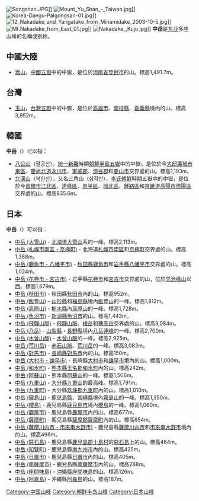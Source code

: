 [[File:Songshan.JPG|thumb]]]]
[[File:Mount_Yu_Shan_-_Taiwan.jpg|thumb]]]]
[[File:Korea-Daegu-Palgongsan-01.jpg|thumb]]]]
[[File:12_Nakadake_and_Yarigatake_from_Minamidake_2003-10-5.jpg|thumb]]]]
[[File:Mt.Nakadake_from_East_01.jpg|thumb]]]]
[[File:Nakadake_,Kuju.jpg|thumb]]]] 
'''中岳'''是[[东亚|东亚]]多座山峰的名稱或别称。

== 中國大陸 ==
* [[嵩山|嵩山]]，[[中國|中國]][[五嶽|五嶽]]中的中嶽，是位於[[河南省|河南省]][[登封市|登封市]]的山。標高1,491.7m。

== 台灣 ==
* [[玉山|玉山]]，[[台灣百岳|台灣五嶽]]中的中嶽，是位於[[高雄市|高雄市]]、[[南投縣|南投縣]]、[[嘉義縣|嘉義縣]]境內的山。標高3,952m。

== 韓國 ==
'''中岳'''（{{kor|k=중악|hanja=中岳}}）可以指：
* [[八公山_(韓國)|八公山]]（팔공산），[[統一新羅|統一新羅]]時期[[朝鮮半島|朝鮮半島]][[五嶽_(朝鮮半島)|五嶽]]中的中嶽，是位於今[[大邱廣域市|大邱廣域市]][[東區_(大邱)|東區]]、[[慶尚北道|慶尚北道]][[永川市|永川市]]、[[軍威郡|軍威郡]]、[[漆谷郡|漆谷郡]]和[[慶山市|慶山市]]交界處的山。標高1,193m。
* [[北漢山|北漢山]]（북한산），又名三角山（삼각산），[[李氏朝鮮|李氏朝鮮]]時期五嶽中的中嶽，是位於今[[首爾市|首爾市]][[江北區_(首爾)|江北區]]、[[道峰區|道峰區]]、[[恩平區|恩平區]]、[[城北区_(首爾)|城北區]]、[[鍾路區|鍾路區]]和[[京畿道|京畿道]][[高陽市|高陽市]][[徳陽區|徳陽區]]交界處的山。標高835.6m。

== 日本 ==
'''中岳'''（{{Jpn|j=中岳|hg=なかだけ|rm=Naka-dake}}）可以指：
*[[中岳_(大雪山)|中岳 (大雪山)]] - [[北海道|北海道]][[大雪山_(北海道)|大雪山]]系的一峰。標高2,113m。
*[[中岳_(札幌市南區・京極町)|中岳 (札幌市南區・京極町)]] - 北海道[[札幌市|札幌市]][[南區_(札幌市)|南區]]和[[京極町|京極町]]交界處的山。標高1,388m。
*[[中岳_(鹿角市・八幡平市)|中岳 (鹿角市・八幡平市)]] - [[秋田縣|秋田縣]][[鹿角市|鹿角市]]和[[岩手縣|岩手縣]][[八幡平市|八幡平市]]交界處的山。標高1,024m。
*[[中岳_(花卷市・宮古市)|中岳 (花卷市・宮古市)]] - 岩手縣[[花卷市|花卷市]]和[[宮古市|宮古市]]交界處的山，位於[[早池峰山|早池峰山]]以西。標高1,679m。
*[[中岳_(秋田市)|中岳 (秋田市)]] - 秋田縣[[秋田市|秋田市]]內的山。標高952m。
*[[中岳_(飯豊山)|中岳 (飯豊山)]] - [[山形縣|山形縣]]和[[福島縣|福島縣]]境內[[飯豊山|飯豊山]]的一峰。標高1,812m。
*[[中岳_(高原山)|中岳 (高原山)]] - [[栃木縣|栃木縣]]內[[高原山|高原山]]的一峰。標高1,728m。
*[[中岳_(魚沼市)|中岳 (魚沼市)]] - [[新潟縣|新潟縣]][[魚沼市|魚沼市]]的山。標高1,443m。
*[[中岳_(飛驒山脈)|中岳 (飛驒山脈)]] - [[飛驒山脈|飛驒山脈]]、[[槍岳|槍岳]]和[[穂高岳|穂高岳]]交界處的山。標高3,084m。
*[[中岳_(八岳)|中岳 (八岳)]] - [[山梨縣|山梨縣]]・[[長野縣|長野縣]]境內[[八岳連峰|八岳連峰]]的一峰。標高2,700m。
*[[中岳_(木曾山脈)|中岳 (木曾山脈)]] - [[木曾山脈|木曾山脈]]的一峰。標高2,925m。
*[[荒川岳|中岳 (荒川岳)]] - [[赤石山脈|赤石山脈]]、[[荒川岳|荒川岳]]的一峰。標高3,083m。
*[[中岳_(對馬市)|中岳 (對馬市)]] - [[長崎縣|長崎縣]][[對馬市|對馬市]]內的山。標高150m。
*[[中岳_(大村市・諫早市)|中岳 (大村市・諫早市)]] - 長崎縣[[大村市|大村市]]和[[諫早市|諫早市]]境內的山。標高1,000m。
*[[中岳_(和水町)|中岳 (和水町)]] - [[熊本縣|熊本縣]][[玉名郡|玉名郡]][[和水町|和水町]]內的山。標高242m。
*[[中岳_(阿蘇山)|中岳 (阿蘇山)]] - 熊本縣[[阿蘇山|阿蘇山]]的一峰。標高1,506m。
*[[中岳_(九重山)|中岳 (九重山)]] - [[大分縣|大分縣]][[九重山|九重山]]的最高峰。標高1,791m。
*[[中岳_(九重町)|中岳 (九重町)]] - 大分縣[[玖珠郡|玖珠郡]][[九重町|九重町]]內的山。標高1,010m。
*[[中岳_(霧島山)|中岳 (霧島山)]] - [[鹿兒島縣|鹿兒島縣]]、[[宮崎縣|宮崎縣]]境內[[霧島山|霧島山]]的一峰。標高1,350m。
*[[中岳_(櫻島)|中岳 (櫻島)]] - 鹿兒島縣[[鹿兒島市|鹿兒島市]]境內[[櫻島|櫻島]]的一峰。標高1,060m。
*[[中岳_(鹿屋市)|中岳 (鹿屋市)]] - 鹿兒島縣[[鹿屋市|鹿屋市]]內的山。標高677m。
*[[中岳_(薩摩町)|中岳 (薩摩町)]] - 鹿兒島縣[[薩摩郡|薩摩郡]][[薩摩町|薩摩町]]內的山。標高654m。
*[[中岳_(薩摩川内市・市來串木野市)|中岳 (薩摩川内市・市來串木野市)]] - 鹿兒島縣[[薩摩川内市|薩摩川内市]]和[[市來串木野市|市來串木野市]]境內的山。標高496m。
*[[中岳_(惡石島)|中岳 (惡石島)]] - 鹿兒島縣[[鹿兒島郡|鹿兒島郡]][[十島村|十島村]]的[[惡石島|惡石島]]上的山。標高464m。
*[[中岳_(知覽町)|中岳 (知覽町)]] - 鹿兒島縣[[南九州市|南九州市]]內的山。標高425m。
*[[中岳_(日置市)|中岳 (日置市)]] - 鹿兒島縣[[日置市|日置市]]內的山。標高405m。
*[[中岳_(南薩摩市)|中岳 (南薩摩市)]] - 鹿兒島縣[[南薩摩市|南薩摩市]]內的山。標高288m。
*[[中岳_(座間味島)|中岳 (座間味島)]] - [[沖繩縣|沖繩縣]][[座間味島|座間味島]]的山。標高126m。
*[[中岳_(阿嘉島)|中岳 (阿嘉島)]] - 沖繩縣[[阿嘉島|阿嘉島]]的山。標高187m。

{{消歧義}}
[[Category:中国山峰|Category:中国山峰]]
[[Category:朝鲜半岛山峰|Category:朝鲜半岛山峰]]
[[Category:日本山峰|Category:日本山峰]]